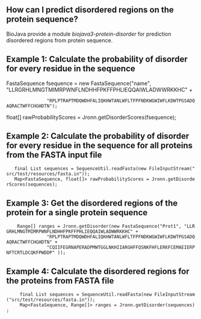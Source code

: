 ==How can I predict disordered regions on the protein sequence?==

BioJava provide a module ''biojava3-protein-disorder'' for prediction disordered regions from protein sequence. 

==Example 1: Calculate the probability of disorder for every residue in the sequence ==
<java>
FastaSequence fsequence = new FastaSequence("name", "LLRGRHLMNGTMIMRPWNFLNDHHFPKFFPHLIEQQAIWLADWWRKKHC" +
				"RPLPTRAPTMDQWDHFALIQKHWTANLWFLTFPFNDKWGWIWFLKDWTPGSADQAQRACTWFFCHGHDTN");
float[]	rawProbabilityScores = Jronn.getDisorderScores(fsequence);
</java>

==Example 2: Calculate the probability of disorder for every residue in the sequence for all proteins from the FASTA input file ==
<java>
	final List<FastaSequence> sequences = SequenceUtil.readFasta(new FileInputStream("src/test/resources/fasta.in"));
	Map<FastaSequence, float[]> rawProbabilityScores = Jronn.getDisorderScores(sequences); 
</java>


==Example 3: Get the disordered regions of the protein for a single protein sequence ==
<java>
     Range[] ranges = Jronn.getDisorder(new FastaSequence("Prot1", "LLRGRHLMNGTMIMRPWNFLNDHHFPKFFPHLIEQQAIWLADWWRKKHC" +
				"RPLPTRAPTMDQWDHFALIQKHWTANLWFLTFPFNDKWGWIWFLKDWTPGSADQAQRACTWFFCHGHDTN" +
				"CQIIFEGRNAPERADPMWTGGLNKHIIARGHFFQSNKFHFLERKFCEMAEIERPNFTCRTLDCQKFPWDDP" ));
</java>

==Example 4: Calculate the disordered regions for the proteins from FASTA file ==
<java>
      final List<FastaSequence> sequences = SequenceUtil.readFasta(new FileInputStream("src/test/resources/fasta.in"));
      Map<FastaSequence, Range[]> ranges = Jronn.getDisorder(sequences);

</java>